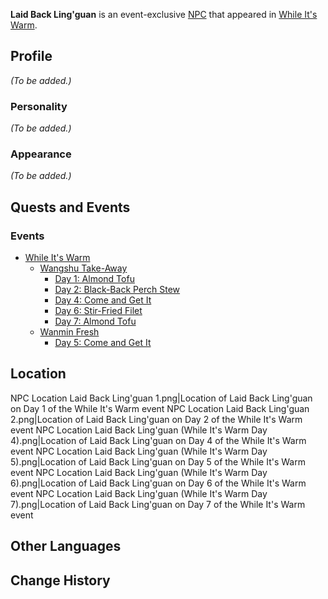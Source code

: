 {{Meta
<!-- REMOVE THIS TEMPLATE AFTER ADDING MISSING INFO -->
|missing_NPC_profile  = yes
}}
{{Character Infobox
|image            = NPC Laid Back Ling'guan.png
|realname         = Ling'guan
|region           = Liyue
|type             = Event NPC
}}
'''Laid Back Ling'guan''' is an event-exclusive [[NPC]] that appeared in [[While It's Warm]].

==Profile==
<!-- detailed story/lore information goes here -->
''(To be added.)''

===Personality===
''(To be added.)''

===Appearance===
''(To be added.)''

==Quests and Events==
===Events===
*[[While It's Warm]]
**[[Wangshu Take-Away]]
***[[Wangshu Take-Away#Day 1 &mdash; Almond Tofu|Day 1: Almond Tofu]]
***[[Wangshu Take-Away#Day 2 &mdash; Black-Back Perch Stew|Day 2: Black-Back Perch Stew]]
***[[Wangshu Take-Away#Day 4 &mdash; Come and Get It|Day 4: Come and Get It]]
***[[Wangshu Take-Away#Day 6 &mdash; Stir-Fried Filet|Day 6: Stir-Fried Filet]]
***[[Wangshu Take-Away#Day 7 &mdash; Almond Tofu|Day 7: Almond Tofu]]
**[[Wanmin Fresh]]
***[[Wanmin Fresh#Day 5 &mdash; Come and Get It|Day 5: Come and Get It]]

==Location==
<gallery hideaddbutton="true" captionalign="center">
NPC Location Laid Back Ling'guan 1.png|Location of Laid Back Ling'guan on Day 1 of the While It's Warm event
NPC Location Laid Back Ling'guan 2.png|Location of Laid Back Ling'guan on Day 2 of the While It's Warm event
NPC Location Laid Back Ling'guan (While It's Warm Day 4).png|Location of Laid Back Ling'guan on Day 4 of the While It's Warm event
NPC Location Laid Back Ling'guan (While It's Warm Day 5).png|Location of Laid Back Ling'guan on Day 5 of the While It's Warm event
NPC Location Laid Back Ling'guan (While It's Warm Day 6).png|Location of Laid Back Ling'guan on Day 6 of the While It's Warm event
NPC Location Laid Back Ling'guan (While It's Warm Day 7).png|Location of Laid Back Ling'guan on Day 7 of the While It's Warm event
</gallery>

==Other Languages==
{{Other Languages|default_hidden = 1
|en      = Laid Back Ling'guan
|zhs     = 随缘的铃官
|zhs_rm  = Suíyuán de Líng'guān
|zht     = 隨緣的鈴官
|zht_rm  = Suíyuán de Líng'guān
|ja      = 縁任せの鈴官
|ja_rm   = En Makase no Reikan{{Assumed}}
|ko      = 운명의 영주
|ko_rm   = Unmyeong-ui Yeongju
|es      = La Despreocupada Linguan
|fr      = Ling'guan
|ru      = Расслабленная Лин Гуань
|th      = Ling'guan ผู้ปล่อยวาง
|vi      = Ling'guan Tuỳ Duyên
|de      = Lässige Lingguan
|id      = Laid Back Ling'guan
|pt      = Ling'guan Relaxada
}}

==Change History==
{{Change History|1.1}}
